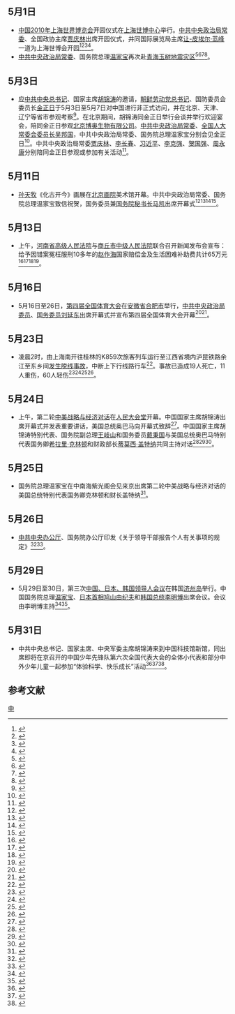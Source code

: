 <noinclude>{{monthInNewsChina|2010|5}}</noinclude>

== 5月1日 ==
*[[中國2010年上海世界博覽會|中国2010年上海世界博览会]]开园仪式在[[上海世博中心|上海世博中心]]举行。[[中共中央政治局常委|中共中央政治局常委]]、全国政协主席[[贾庆林|贾庆林]]出席开园仪式，并同国际展览局主席[[让-皮埃尔·蓝峰|让-皮埃尔·蓝峰]]一道为上海世博会开园<ref>{{Cite web|title=上海世博园正式开园 贾庆林致辞_中国经济网——国家经济门户|url=http://www.ce.cn/xwzx/gnsz/szyw/201005/01/t20100501_21349235.shtml|access-date=2021-07-19|work=www.ce.cn|archive-date=2021-07-19|archive-url=https://web.archive.org/web/20210719170024/http://www.ce.cn/xwzx/gnsz/szyw/201005/01/t20100501_21349235.shtml}}</ref><ref>{{Cite web|title=中国2010年上海世界博览会开园 贾庆林同国际展览局主席蓝峰一道启动开园按钮_新浪军事_新浪网|url=http://mil.news.sina.com.cn/2010-05-02/0728592607.html|access-date=2021-07-19|work=mil.news.sina.com.cn|archive-date=2021-07-19|archive-url=https://web.archive.org/web/20210719170021/http://mil.news.sina.com.cn/2010-05-02/0728592607.html}}</ref><ref>{{Cite web|title=贾庆林出席上海世博会开园仪式-世博-浙江工人日报网|url=http://www.zjgrrb.com/zjzgol/system/2010/05/01/012078294_04.shtml|access-date=2021-07-19|work=www.zjgrrb.com|archive-date=2021-07-19|archive-url=https://web.archive.org/web/20210719170020/http://www.zjgrrb.com/zjzgol/system/2010/05/01/012078294_04.shtml}}</ref><ref>{{Cite web|title=贾庆林出席上海世博会开园仪式|url=http://www.gov.cn/jrzg/2010-05/01/content_1597274.htm|access-date=2021-07-19|work=www.gov.cn|archive-date=2021-07-21|archive-url=https://web.archive.org/web/20210721020203/http://www.gov.cn/jrzg/2010-05/01/content_1597274.htm}}</ref>。
*[[中共中央政治局常委|中共中央政治局常委]]、国务院总理[[温家宝|温家宝]]再次赴[[2010年玉樹地震|青海玉树地震灾区]]<ref>{{Cite web|title=视频：温家宝二度赴青海玉树地震灾区考察_新闻_腾讯网|url=https://news.qq.com/a/20100502/000019.htm|access-date=2021-07-19|work=news.qq.com|archive-date=2021-07-19|archive-url=https://web.archive.org/web/20210719170019/https://news.qq.com/a/20100502/000019.htm}}</ref><ref>{{Cite web|title=温家宝再赴玉树灾区 向医护人员致谢——中新网|url=http://www.chinanews.com/gn/news/2010/05-02/2259093.shtml|access-date=2021-07-19|work=www.chinanews.com|archive-date=2021-07-19|archive-url=https://web.archive.org/web/20210719170018/http://www.chinanews.com/gn/news/2010/05-02/2259093.shtml}}</ref><ref>{{Cite web|title=温家宝总理在玉树地震灾区指导恢复重建工作纪实|url=http://www.gov.cn/ldhd/2010-05/02/content_1598029.htm|access-date=2021-07-19|work=www.gov.cn|archive-date=2021-07-19|archive-url=https://web.archive.org/web/20210719175840/http://www.gov.cn/ldhd/2010-05/02/content_1598029.htm}}</ref><ref>{{Cite web|title=温家宝再次赴青海玉树地震灾区考察_新闻中心_新浪网|url=http://news.sina.com.cn/c/2010-05-02/083417453863s.shtml|access-date=2021-07-19|work=news.sina.com.cn|archive-date=2021-07-19|archive-url=https://web.archive.org/web/20210719170040/http://news.sina.com.cn/c/2010-05-02/083417453863s.shtml}}</ref>。

== 5月3日 ==
*应[[中共中央总书记|中共中央总书记]]、国家主席[[胡锦涛|胡锦涛]]的邀请，[[朝鲜劳动党总书记|朝鲜劳动党总书记]]、国防委员会委员长[[金正日|金正日]]于5月3日至5月7日对中国进行非正式访问，并在北京、天津、辽宁等省市参观考察<ref>{{Cite web|title=朝鲜劳动党总书记金正日对我国进行非正式访问 — 中华人民共和国外交部|url=https://www.fmprc.gov.cn/web/gjhdq_676201/gj_676203/yz_676205/1206_676404/xgxw_676410/t692866.shtml|access-date=2021-07-19|work=www.fmprc.gov.cn|archive-date=2021-07-21|archive-url=https://web.archive.org/web/20210721070327/https://www.fmprc.gov.cn/web/gjhdq_676201/gj_676203/yz_676205/1206_676404/xgxw_676410/t692866.shtml}}</ref>。在北京期间，胡锦涛同金正日举行会谈并举行欢迎宴会，陪同金正日参观[[北京博奥生物|北京博奥生物有限公司]]。[[中共中央政治局常委|中共中央政治局常委]]、[[全国人大常委会委员长|全国人大常委会委员长]][[吴邦国|吴邦国]]，中共中央政治局常委、国务院总理温家宝分别会见金正日<ref>{{Cite web|title=金正日对我国进行非正式访问 胡锦涛与其会谈_新闻中心_新浪网|url=http://news.sina.com.cn/c/p/2010-05-07/100320223555.shtml|access-date=2021-07-19|work=news.sina.com.cn|archive-date=2021-07-19|archive-url=https://web.archive.org/web/20210719170018/http://news.sina.com.cn/c/p/2010-05-07/100320223555.shtml}}</ref>。中共中央政治局常委[[贾庆林|贾庆林]]、[[李长春|李长春]]、[[习近平|习近平]]、[[李克强|李克强]]、[[贺国强|贺国强]]、[[周永康|周永康]]分别陪同金正日参观或参加有关活动<ref>{{Cite web|title=中国媒体关注金正日对中国进行非正式访问|url=https://china.huanqiu.com/article/9CaKrnJnnVz|access-date=2021-07-19|work=china.huanqiu.com|archive-date=2021-07-19|archive-url=https://web.archive.org/web/20210719170036/https://china.huanqiu.com/article/9CaKrnJnnVz}}</ref>。

== 5月11日==
*[[孙天牧|孙天牧]]《化古开今》画展在[[北京画院|北京画院]]美术馆开幕。中共中央政治局常委、国务院总理温家宝致信祝贺，国务委员兼[[国务院秘书长|国务院秘书长]][[马凯_(官员)|马凯]]出席开幕式<ref>{{Cite web|title=孙天牧百岁寿辰画展开幕 温家宝致贺信 马凯出席|url=http://www.gov.cn/ldhd/2010-05/11/content_1604109.htm|access-date=2021-07-19|work=www.gov.cn|archive-date=2021-07-21|archive-url=https://web.archive.org/web/20210721031938/http://www.gov.cn/ldhd/2010-05/11/content_1604109.htm}}</ref><ref>{{Cite web|title=孙天牧百岁寿辰画展北京开幕 温家宝信贺_文化频道_凤凰网|url=http://culture.ifeng.com/gundong/detail_2010_05/11/1506039_0.shtml|access-date=2021-07-19|work=culture.ifeng.com|archive-date=2021-07-19|archive-url=https://web.archive.org/web/20210719170021/http://culture.ifeng.com/gundong/detail_2010_05/11/1506039_0.shtml}}</ref><ref>{{Cite web|title=孙天牧百岁寿辰画展在京开幕_光明日报_光明网|url=https://www.gmw.cn/01gmrb/2010-05/12/content_1118313.htm|access-date=2021-07-19|work=www.gmw.cn|archive-date=2021-07-21|archive-url=https://web.archive.org/web/20210721065703/https://www.gmw.cn/01gmrb/2010-05/12/content_1118313.htm}}</ref><ref>{{Cite web|title=孙天牧百岁寿辰画展《化古开今》在京开幕 温家宝致贺信_滚动新闻_新浪财经_新浪网|url=http://finance.sina.com.cn/roll/20100511/21527916595.shtml|access-date=2021-07-19|work=finance.sina.com.cn|archive-date=2021-07-19|archive-url=https://web.archive.org/web/20210719170018/http://finance.sina.com.cn/roll/20100511/21527916595.shtml}}</ref>。

== 5月13日 ==
* 上午，[[河南省高级人民法院|河南省高级人民法院]]与[[商丘市中级人民法院|商丘市中级人民法院]]联合召开新闻发布会宣布：给予因错案冤枉服刑10多年的[[赵作海|赵作海]]国家赔偿金及生活困难补助费共计65万元<ref>{{Cite web|title=赵作海获赔65万元 部分为国家赔偿|url=https://www.yicai.com/news/349673.html|access-date=2021-07-19|work=www.yicai.com|archive-date=2021-07-19|archive-url=https://web.archive.org/web/20210719174322/https://www.yicai.com/news/349673.html}}</ref><ref>{{Cite web|title=赵作海接受65万赔偿金 要给孩子娶媳妇、盖房子——中新网|url=http://www.chinanews.com/gn/news/2010/05-13/2280760.shtml|access-date=2021-07-19|work=www.chinanews.com|archive-date=2021-07-19|archive-url=https://web.archive.org/web/20210719170018/http://www.chinanews.com/gn/news/2010/05-13/2280760.shtml}}</ref><ref>{{Cite web|title=赵作海案入选国家赔偿典型案例，最高法：精神损害赔偿第一案_法治中国_澎湃新闻-The Paper|url=https://www.thepaper.cn/newsDetail_forward_10578185|access-date=2021-07-19|work=www.thepaper.cn|archive-date=2021-07-21|archive-url=https://web.archive.org/web/20210721020156/https://www.thepaper.cn/newsDetail_forward_10578185}}</ref><ref>{{Cite web|title=赵作海申请河南省商丘市 中级人民法院再审无罪国家赔偿案-中国法院网|url=https://www.chinacourt.org/article/detail/2020/12/id/5685542.shtml|access-date=2021-07-19|work=www.chinacourt.org|archive-date=2021-07-19|archive-url=https://web.archive.org/web/20210719170024/https://www.chinacourt.org/article/detail/2020/12/id/5685542.shtml}}</ref>。

== 5月16日 ==
*5月16日至26日，[[第四届全国体育大会|第四届全国体育大会]]在[[安微省|安微省]][[合肥市|合肥市]]举行，[[中共中央政治局委员|中共中央政治局委员]]、[[国务委员|国务委员]][[刘延东|刘延东]]出席开幕式并宣布第四届全国体育大会开幕<ref>{{Cite book|title=北京年鉴 2011|last=段柄仁主编|publisher=北京：北京年鉴社|year=2011|pages=368-369}}</ref><ref>{{Cite web|title=第四届全国体育大会在合肥开幕 刘延东宣布开幕|url=http://www.gov.cn/ldhd/2010-05/17/content_1607346.htm|access-date=2021-07-19|work=www.gov.cn|archive-date=2021-07-19|archive-url=https://web.archive.org/web/20210719171523/http://www.gov.cn/ldhd/2010-05/17/content_1607346.htm}}</ref>。

==5月23日==
*凌晨2时，由上海南开往桂林的K859次旅客列车运行至江西省境内沪昆铁路余江至东乡间[[2010年沪昆铁路列车脱轨事故|发生脱线事故]]，中断上下行线路行车<ref>{{Cite web|title=沪昆铁路客车脱线已致19人死亡|url=https://www.yicai.com/news/352882.html|access-date=2021-07-19|work=www.yicai.com|archive-date=2021-07-19|archive-url=https://web.archive.org/web/20210719170041/https://www.yicai.com/news/352882.html}}</ref>。事故已造成19人死亡，11人重伤，60人轻伤<ref>{{Cite web|title=沪昆铁路脱线事故造成19死71伤 线路今晚8点抢通 ——中新网|url=http://www.chinanews.com/gn/news/2010/05-23/2299075.shtml|access-date=2021-07-19|work=www.chinanews.com|archive-date=2021-07-19|archive-url=https://web.archive.org/web/20210719170019/http://www.chinanews.com/gn/news/2010/05-23/2299075.shtml}}</ref><ref>{{Cite web|title=K859次列车脱轨19人遇难 71名伤员已获救治-搜狐新闻|url=http://news.sohu.com/20100524/n272297825.shtml|access-date=2021-07-19|work=news.sohu.com|archive-date=2021-07-19|archive-url=https://web.archive.org/web/20210719170018/http://news.sohu.com/20100524/n272297825.shtml}}</ref><ref>{{Cite web|title=【2010专题】沪昆铁路“5·23”列车脱轨事故--社会--人民网|url=http://society.people.com.cn/GB/8217/191475/|access-date=2021-07-19|work=society.people.com.cn|archive-date=2021-07-19|archive-url=https://web.archive.org/web/20210719170019/http://society.people.com.cn/GB/8217/191475/}}</ref><ref>{{Cite web|title=沪昆铁路列车事故已造成19人死亡11人重伤|url=https://china.huanqiu.com/article/9CaKrnJnsJ2|access-date=2021-07-19|work=china.huanqiu.com|archive-date=2021-07-19|archive-url=https://web.archive.org/web/20210719170018/https://china.huanqiu.com/article/9CaKrnJnsJ2}}</ref>。

==5月24日==
*上午，第二轮[[中美战略与经济对话|中美战略与经济对话]]在[[人民大会堂|人民大会堂]]开幕。中国国家主席胡锦涛出席开幕式并发表重要讲话，美国总统奥巴马向开幕式致辞<ref>{{Cite web|title=第二轮中美战略与经济对话 — 中华人民共和国外交部|url=https://www.fmprc.gov.cn/web/ziliao_674904/zt_674979/ywzt_675099/2010nzt_675437/zmzldh_675481/|access-date=2021-07-19|work=www.fmprc.gov.cn|archive-date=2021-07-21|archive-url=https://web.archive.org/web/20210721031935/https://www.fmprc.gov.cn/web/ziliao_674904/zt_674979/ywzt_675099/2010nzt_675437/zmzldh_675481/}}</ref>。中国国家主席胡锦涛特别代表、国务院副总理[[王岐山|王岐山]]和国务委员[[戴秉国|戴秉国]]与美国总统奥巴马特别代表国务卿[[希拉里·克林顿|希拉里·克林顿]]和财政部长[[蒂莫西·盖特纳|蒂莫西·盖特纳]]共同主持对话<ref>{{Cite web|title=第二轮中美战略与经济对话开幕_图片频道_财新网|url=https://photos.caixin.com/2010-05-24/100146573.html|access-date=2021-07-19|work=photos.caixin.com|archive-date=2021-07-19|archive-url=https://web.archive.org/web/20210719170020/https://photos.caixin.com/2010-05-24/100146573.html}}</ref><ref>{{Cite web|title=第二轮中美战略与经济对话继续磋商 25日下午闭幕|url=http://www.gov.cn/ldhd/2010-05/25/content_1612976.htm|access-date=2021-07-19|work=www.gov.cn|archive-date=2021-07-21|archive-url=https://web.archive.org/web/20210721031939/http://www.gov.cn/ldhd/2010-05/25/content_1612976.htm}}</ref><ref>{{Cite web|title=戴秉国在第二轮中美战略与经济对话开幕式上的致辞——中新网|url=http://www.chinanews.com/gn/news/2010/05-25/2302977.shtml|access-date=2021-07-19|work=www.chinanews.com|archive-date=2021-02-07|archive-url=https://web.archive.org/web/20210207135025/http://www.chinanews.com/gn/news/2010/05-25/2302977.shtml}}</ref>。

==5月25日==
*国务院总理温家宝在中南海紫光阁会见来京出席第二轮中美战略与经济对话的美国总统特别代表国务卿克林顿和财长盖特纳<ref>{{Cite web|title=温家宝：中美双方要继续努力 把对话越办越好_财经_腾讯网|url=https://finance.qq.com/a/20100525/007920.htm|access-date=2021-07-19|work=finance.qq.com|archive-date=2021-07-19|archive-url=https://web.archive.org/web/20210719170020/https://finance.qq.com/a/20100525/007920.htm}}</ref>。

==5月26日==
*[[中共中央办公厅|中共中央办公厅]]、国务院办公厅印发《关于领导干部报告个人有关事项的规定》<ref>{{Cite web|title=受权发布：关于领导干部报告个人有关事项的规定|url=http://www.gov.cn/jrzg/2010-07/11/content_1651255.htm|access-date=2021-07-19|work=www.gov.cn|archive-date=2021-07-19|archive-url=https://web.archive.org/web/20210719174306/http://www.gov.cn/jrzg/2010-07/11/content_1651255.htm}}</ref><ref>{{Cite web|title=中共中央办公厅、国务院办公厅印发《领导干部报告个人有关事项规定》和《领导干部个人有关事项报告查核结果处理办法》-新华网|url=http://www.xinhuanet.com//politics/2017-04/19/c_1120839196.htm|access-date=2021-07-19|work=www.xinhuanet.com|archive-date=2021-07-19|archive-url=https://web.archive.org/web/20210719170043/http://www.xinhuanet.com//politics/2017-04/19/c_1120839196.htm}}</ref>。

==5月29日==
*5月29日至30日，第三次[[中日韩领导人会议|中国、日本、韩国领导人会议]]在韩国[[济州岛|济州岛]]举行。中国国务院总理[[温家宝|温家宝]]、[[日本首相|日本首相]][[鸠山由纪夫|鸠山由纪夫]]和[[韩国总统|韩国总统]][[李明博|李明博]]出席会议。会议由李明博主持<ref>{{Cite web|title=第三次中日韩领导人会议发布《2020中日韩合作展望》 — 中华人民共和国外交部|url=https://www.fmprc.gov.cn/web/ziliao_674904/zt_674979/ywzt_675099/2010nzt_675437/wjbdhrmzsfwbcxdrczrhhy_675461/t704647.shtml|access-date=2021-07-19|work=www.fmprc.gov.cn|archive-date=2021-07-19|archive-url=https://web.archive.org/web/20210719170025/https://www.fmprc.gov.cn/web/ziliao_674904/zt_674979/ywzt_675099/2010nzt_675437/wjbdhrmzsfwbcxdrczrhhy_675461/t704647.shtml}}</ref><ref>{{Cite web|title=温家宝总理出席中日韩领导人会议|url=http://www.xinhuanet.com/world/wjb1211/|access-date=2021-07-19|work=www.xinhuanet.com|archive-date=2020-08-10|archive-url=https://web.archive.org/web/20200810175604/http://www.xinhuanet.com/world/wjb1211/}}</ref>。

==5月31日==
*中共中央总书记、国家主席、中央军委主席胡锦涛来到中国科技馆新馆，同出席即将在京召开的中国少年先锋队第六次全国代表大会的全体小代表和部分中外少年儿童一起参加“体验科学、快乐成长”活动<ref>{{Cite web|title=胡锦涛向儿童贺“六一” 强调保护好祖国下一代——中新网|url=http://www.chinanews.com/gn/news/2010/05-31/2314761.shtml|access-date=2021-07-19|work=www.chinanews.com|archive-date=2021-07-19|archive-url=https://web.archive.org/web/20210719170020/http://www.chinanews.com/gn/news/2010/05-31/2314761.shtml}}</ref><ref>{{Cite web|title=胡锦涛与少年儿童在中国科技馆参加活动(组图)-搜狐新闻|url=http://news.sohu.com/20100601/n272476446.shtml|access-date=2021-07-19|work=news.sohu.com|archive-date=2021-07-19|archive-url=https://web.archive.org/web/20210719170020/http://news.sohu.com/20100601/n272476446.shtml}}</ref><ref>{{Cite web|title=胡锦涛与少年儿童在中国科技馆参加活动|url=http://www.chinadaily.com.cn/dfpd/201061/2010-06/01/content_9914215.htm|access-date=2021-07-19|work=www.chinadaily.com.cn|archive-date=2021-07-19|archive-url=https://web.archive.org/web/20210719170018/http://www.chinadaily.com.cn/dfpd/201061/2010-06/01/content_9914215.htm}}</ref>。

== 参考文献 ==
{{reflist|2}}

{{Portal:中国大陆新闻动态/Footer}}

[[Category:2010年5月|中]]